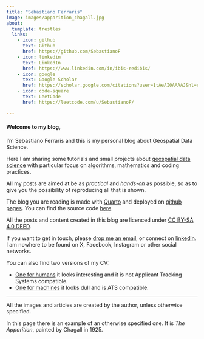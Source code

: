 ```yaml
---
title: "Sebastiano Ferraris"
image: images/apparition_chagall.jpg
about:
  template: trestles
  links:
    - icon: github
      text: Github
      href: https://github.com/SebastianoF
    - icon: linkedin
      text: LinkedIn
      href: https://www.linkedin.com/in/ibis-redibis/
    - icon: google
      text: Google Scholar
      href: https://scholar.google.com/citations?user=1tAeAI0AAAAJ&hl=en
    - icon: code-square
      text: LeetCode 
      href: https://leetcode.com/u/SebastianoF/

---
```


<!-- [![](images/apparition_chagall.jpg){fig-align="center"}](https://www.marcchagallart.net/chagall-113.php) -->

#### Welcome to my blog,

I'm Sebastiano Ferraris and this is my personal blog about Geospatial Data Science.

Here I am sharing some tutorials and small projects about [geospatial data science](https://carto.com/what-is-spatial-data-science) with particular focus on algorithms, mathematics and coding practices.

All my posts are aimed at be as *practical* and *hands-on* as possible, so as to give you the possibility of reproducing all that is shown.

The blog you are reading is made with [Quarto](https://quarto.org/) and deployed on [github pages](https://pages.github.com/). You can find the source code [here](https://github.com/SebastianoF/GeoDsBlog). 

All the posts and content created in this blog are licenced under [CC BY-SA 4.0 DEED](https://creativecommons.org/licenses/by-sa/4.0/).

If you want to get in touch, please [drop me an email](mailto:sebastiano.ferraris@gmail.com), or connect on [linkedin](https://www.linkedin.com/in/ibis-redibis/). I am nowhere to be found on X, Facebook, Instagram or other social networks.

You can also find two versions of my CV:

- [One for humans](https://sebastianof.github.io/GeoDsBlog/about/CV_for_humans/curriculum.pdf) it looks interesting and it is not Applicant Tracking Systems compatible.
- [One for machines](https://sebastianof.github.io/GeoDsBlog/about/CV_for_machines/curriculum.docx.pdf) it looks dull and is ATS compatible.

-------

All the images and articles are created by the author, unless otherwise specified. 

In this page there is an example of an otherwise specified one. It is *The Apparition*, painted by Chagall in 1925.
